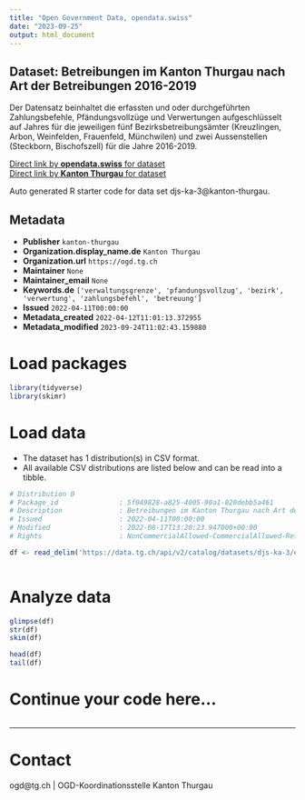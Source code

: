 ```yaml
---
title: "Open Government Data, opendata.swiss"
date: "2023-09-25"
output: html_document
---
```


## Dataset: Betreibungen im Kanton Thurgau nach Art der Betreibungen 2016-2019

Der Datensatz beinhaltet die erfassten und oder durchgeführten Zahlungsbefehle, Pfändungsvollzüge und Verwertungen aufgeschlüsselt auf Jahres für die jeweiligen fünf Bezirksbetreibungsämter (Kreuzlingen, Arbon, Weinfelden, Frauenfeld, Münchwilen) und zwei Aussenstellen (Steckborn, Bischofszell) für die Jahre 2016-2019.

[Direct link by **opendata.swiss** for dataset](https://opendata.swiss/de/dataset/betreibungen-im-kanton-thurgau-nach-art-der-betreibungen-2016-2019)<br>
[Direct link by **Kanton Thurgau** for dataset](https://data.tg.ch/explore/dataset/djs-ka-3/)

Auto generated R starter code for data set djs-ka-3@kanton-thurgau.

## Metadata

- **Publisher** `kanton-thurgau`
- **Organization.display_name.de** `Kanton Thurgau`
- **Organization.url** `https://ogd.tg.ch`
- **Maintainer** `None`
- **Maintainer_email** `None`
- **Keywords.de** `['verwaltungsgrenze', 'pfandungsvollzug', 'bezirk', 'verwertung', 'zahlungsbefehl', 'betreuung']`
- **Issued** `2022-04-11T00:00:00`
- **Metadata_created** `2022-04-12T11:01:13.372955`
- **Metadata_modified** `2023-09-24T11:02:43.159880`


# Load packages

```r

library(tidyverse)
library(skimr)

```

# Load data

-   The dataset has 1 distribution(s) in CSV format.
-   All available CSV distributions are listed below and can be read into a tibble.

```r

# Distribution 0
# Package_id               : 5f049828-a825-4005-90a1-020debb5a461
# Description              : Betreibungen im Kanton Thurgau nach Art der Betreibungen 2016-2019 (csv)
# Issued                   : 2022-04-11T00:00:00
# Modified                 : 2022-08-17T13:20:23.947000+00:00
# Rights                   : NonCommercialAllowed-CommercialAllowed-ReferenceRequired

df <- read_delim('https://data.tg.ch/api/v2/catalog/datasets/djs-ka-3/exports/csv')



```

# Analyze data

```r

glimpse(df)
str(df)
skim(df)

head(df)
tail(df)

```

# Continue your code here...

```r

```

------------------------------------------------------------------------

# Contact

ogd@tg.ch | OGD-Koordinationsstelle Kanton Thurgau

